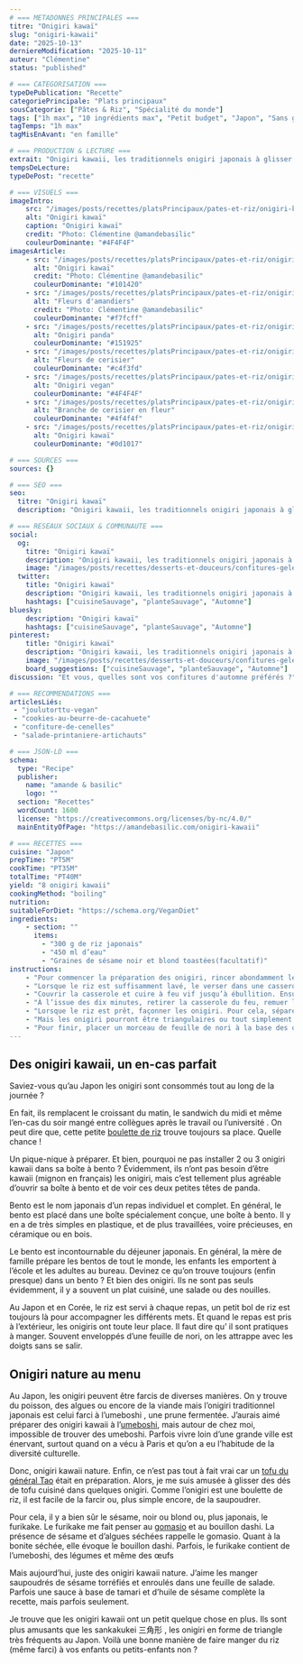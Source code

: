 ```yaml
---
# === METADONNES PRINCIPALES ===
titre: "Onigiri kawaï"
slug: "onigiri-kawaii"
date: "2025-10-13"
derniereModification: "2025-10-11"
auteur: "Clémentine"
status: "published"

# === CATEGORISATION ===
typeDePublication: "Recette"
categoriePrincipale: "Plats principaux"
sousCategorie: ["Pâtes & Riz", "Spécialité du monde"]
tags: ["1h max", "10 ingrédients max", "Petit budget", "Japon", "Sans gluten"]
tagTemps: "1h max"
tagMisEnAvant: "en famille"

# === PRODUCTION & LECTURE ===
extrait: "Onigiri kawaii, les traditionnels onigiri japonais à glisser dans sa boîte à bento. A consommer en pique-nique comme au bureau."
tempsDeLecture:
typeDePost: "recette"

# === VISUELS ===
imageIntro: 
    src: "/images/posts/recettes/platsPrincipaux/pates-et-riz/onigiri-kawaii/Onigiri-1vegan.webp"
    alt: "Onigiri kawaï"
    caption: "Onigiri kawaï"
    credit: "Photo: Clémentine @amandebasilic"
    couleurDominante: "#4F4F4F"
imagesArticle:
    - src: "/images/posts/recettes/platsPrincipaux/pates-et-riz/onigiri-kawaii/Onigiri-mignon.webp"
      alt: "Onigiri kawaï"
      credit: "Photo: Clémentine @amandebasilic"
      couleurDominante: "#101420"
    - src: "/images/posts/recettes/platsPrincipaux/pates-et-riz/onigiri-kawaii/Fleurs-damandiers.webp"
      alt: "Fleurs d'amandiers"
      credit: "Photo: Clémentine @amandebasilic"
      couleurDominante: "#f7fcff"
    - src: "/images/posts/recettes/platsPrincipaux/pates-et-riz/onigiri-kawaii/Onigiri-panda.webp"
      alt: "Onigiri panda"
      couleurDominante: "#151925"
    - src: "/images/posts/recettes/platsPrincipaux/pates-et-riz/onigiri-kawaii/Fleurs-de-cerisier.webp"
      alt: "Fleurs de cerisier"
      couleurDominante: "#c4f3fd"
    - src: "/images/posts/recettes/platsPrincipaux/pates-et-riz/onigiri-kawaii/Onigiri-vegetalien.webp"
      alt: "Onigiri vegan"
      couleurDominante: "#4F4F4F"
    - src: "/images/posts/recettes/platsPrincipaux/pates-et-riz/onigiri-kawaii/Branche-de-cerisier.webp"
      alt: "Branche de cerisier en fleur"
      couleurDominante: "#4f4f4f"
    - src: "/images/posts/recettes/platsPrincipaux/pates-et-riz/onigiri-kawaii/Onigiri-kawaii.webp"
      alt: "Onigiri kawaï"
      couleurDominante: "#0d1017"

# === SOURCES ===
sources: {}

# === SEO ===
seo: 
  titre: "Onigiri kawaï"
  description: "Onigiri kawaii, les traditionnels onigiri japonais à glisser dans sa boîte à bento. A consommer en pique-nique comme au bureau."

# === RESEAUX SOCIAUX & COMMUNAUTE ===
social: 
  og:
    titre: "Onigiri kawaï"
    description: "Onigiri kawaii, les traditionnels onigiri japonais à glisser dans sa boîte à bento. A consommer en pique-nique comme au bureau."
    image: "/images/posts/recettes/desserts-et-douceurs/confitures-gelees/confiture-de-cenelles/Confiture-de-cenelles-daubepine.webp"
  twitter:
    title: "Onigiri kawaï"
    description: "Onigiri kawaii, les traditionnels onigiri japonais à glisser dans sa boîte à bento. A consommer en pique-nique comme au bureau."
    hashtags: ["cuisineSauvage", "planteSauvage", "Automne"]
bluesky:
    description: "Onigiri kawaï"
    hashtags: ["cuisineSauvage", "planteSauvage", "Automne"]
pinterest:
    title: "Onigiri kawaï"
    description: "Onigiri kawaii, les traditionnels onigiri japonais à glisser dans sa boîte à bento. A consommer en pique-nique comme au bureau."
    image: "/images/posts/recettes/desserts-et-douceurs/confitures-gelees/confiture-de-cenelles/Confiture-de-cenelles-daubepine.webp" # Format 2:3 optimisé
    board_suggestions: ["cuisineSauvage", "planteSauvage", "Automne"]
discussion: "Et vous, quelles sont vos confitures d'automne préférés ?"

# === RECOMMENDATIONS ===
articlesLiés:
 - "joulutorttu-vegan"
 - "cookies-au-beurre-de-cacahuete"
 - "confiture-de-cenelles"
 - "salade-printaniere-artichauts"

# === JSON-LD ===
schema:
  type: "Recipe"
  publisher: 
    name: "amande & basilic"
    logo: ""
  section: "Recettes"
  wordCount: 1600
  license: "https://creativecommons.org/licenses/by-nc/4.0/"
  mainEntityOfPage: "https://amandebasilic.com/onigiri-kawaii"

# === RECETTES ===
cuisine: "Japon"
prepTime: "PT5M"
cookTime: "PT35M"
totalTime: "PT40M"
yield: "8 onigiri kawaii"
cookingMethod: "boiling"
nutrition: 
suitableForDiet: "https://schema.org/VeganDiet"
ingredients:
    - section: ""
      items: 
        - "300 g de riz japonais"
        - "450 ml d’eau"
        - "Graines de sésame noir et blond toastées(facultatif)"
instructions: 
    - "Pour commencer la préparation des onigiri, rincer abondamment le riz japonais. Pour cela, verser le riz dans un grand récipient, couvrir largement d’eau froide et brasser le riz à la main. Puis, jeter l’eau trouble et recommencer jusqu’à obtention d’une eau claire."
    - "Lorsque le riz est suffisamment lavé, le verser dans une casserole et le couvrir largement d’eau froide. (Suivre les instructions du paquet car elles peuvent différer en fonction de la marque)."
    - "Couvrir la casserole et cuire à feu vif jusqu’à ébullition. Ensuite, réduire le feu et cuire une bonne dizaine de minutes toujours à couvert."
    - "À l’issue des dix minutes, retirer la casserole du feu, remuer le riz, le couvrir et le laisser reposer jusqu’à refroidissement."
    - "Lorsque le riz est prêt, façonner les onigiri. Pour cela, séparer le riz en 8 parts égales et, remplir les moules à onigiri kawaii."
    - "Mais les onigiri pourront être triangulaires ou tout simplement ronds en l’absence de moules spécifiques. Pour cela, il suffit de les façonner à la main."
    - "Pour finir, placer un morceau de feuille de nori à la base des onigiri, ce détail facilite la prise et évite d’avoir les mains collées par l’amidon. Saupoudrer éventuellement les onigiri kawaii de graines de sésame noir et blond."
---
```


## Des onigiri kawaii, un en-cas parfait

Saviez-vous qu’au Japon les onigiri sont consommés tout au long de la journée ?

En fait, ils remplacent le croissant du matin, le sandwich du midi et même l’en-cas du soir mangé entre collègues après le travail ou l’université .
On peut dire que, cette petite [boulette de riz](https://fr.wikipedia.org/wiki/Onigiri) trouve toujours sa place. Quelle chance !

Un pique-nique à préparer. Et bien, pourquoi ne pas installer 2 ou 3 onigiri kawaii dans sa boîte à bento ?
Évidemment, ils n’ont pas besoin d’être kawaii (mignon en français) les onigiri, mais c’est tellement plus agréable d’ouvrir sa boîte à bento et de voir ces deux petites têtes de panda.

Bento est le nom japonais d’un repas individuel et complet. En général, le bento est placé dans une boîte spécialement conçue, une boîte à bento. Il y en a de très simples en plastique, et de plus travaillées, voire précieuses, en céramique ou en bois.

Le bento est incontournable du déjeuner japonais. En général, la mère de famille prépare les bentos de tout le monde, les enfants les emportent à l’école et les adultes au bureau.
Devinez ce qu’on trouve toujours (enfin presque) dans un bento ? Et bien des onigiri.
Ils ne sont pas seuls évidemment, il y a souvent un plat cuisiné, une salade ou des nouilles.

Au Japon et en Corée, le riz est servi à chaque repas, un petit bol de riz est toujours là pour accompagner les différents mets.
Et quand le repas est pris à l’extérieur, les onigiris ont toute leur place.
Il faut dire qu’ il sont pratiques à manger. Souvent enveloppés d’une feuille de nori, on les attrappe avec les doigts sans se salir.

## Onigiri nature au menu

Au Japon, les onigiri peuvent être farcis de diverses manières.
On y trouve du poisson, des algues ou encore de la viande mais l’onigiri traditionnel japonais est celui farci à l’umeboshi , une prune fermentée.
J’aurais aimé préparer des onigiri kawaii à l’[umeboshi](https://fr.wikipedia.org/wiki/Umeboshi), mais autour de chez moi, impossible de trouver des umeboshi. Parfois vivre loin d’une grande ville est énervant, surtout quand on a vécu à Paris et qu’on a eu l’habitude de la diversité culturelle.

Donc, onigiri kawaii nature. Enfin, ce n’est pas tout à fait vrai car un [tofu du général Tao](https://amandebasilic.com/tofu-general-tao/) était en préparation. Alors, je me suis amusée à glisser des dés de tofu cuisiné dans quelques onigiri.
Comme l’onigiri est une boulette de riz, il est facile de la farcir ou, plus simple encore, de la saupoudrer.

Pour cela, il y a bien sûr le sésame, noir ou blond ou, plus japonais, le furikake.
Le furikake me fait penser au [gomasio](https://amandebasilic.com/gomasio-sesame-baies-spiruline/) et au bouillon dashi. La présence de sésame et d’algues séchées rappelle le gomasio. Quant à la bonite séchée, elle évoque le bouillon dashi.
Parfois, le furikake contient de l’umeboshi, des légumes et même des œufs

Mais aujourd’hui, juste des onigiri kawaii nature. J’aime les manger saupoudrés de sésame torréfiés et enroulés dans une feuille de salade. Parfois une sauce à base de tamari et d’huile de sésame complète la recette, mais parfois seulement.

Je trouve que les onigiri kawaii ont un petit quelque chose en plus. Ils sont plus amusants que les sankakukei 三角形 , les onigiri en forme de triangle très fréquents au Japon.
Voilà une bonne manière de faire manger du riz (même farci) à vos enfants ou petits-enfants non ?